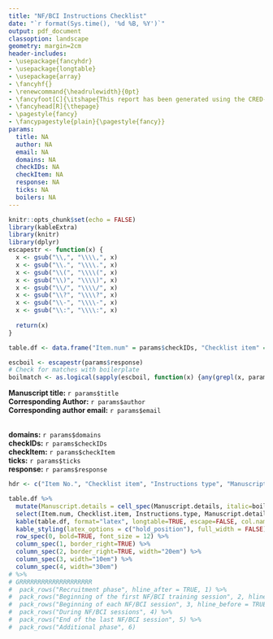 ```yaml
---
title: "NF/BCI Instructions Checklist"
date: "`r format(Sys.time(), '%d %B, %Y')`"
output: pdf_document
classoption: landscape
geometry: margin=2cm
header-includes:
- \usepackage{fancyhdr}
- \usepackage{longtable}
- \usepackage{array}
- \fancyhf{}
- \renewcommand{\headrulewidth}{0pt}
- \fancyfoot[C]{\itshape{This report has been generated using the CRED-nf online checklist version 1.0, adapted from the CRED-nf manuscript which is freely available here https://doi.org/10.1093/brain/awaa009.}}
- \fancyhead[R]{\thepage}
- \pagestyle{fancy}
- \fancypagestyle{plain}{\pagestyle{fancy}}
params:
  title: NA
  author: NA
  email: NA
  domains: NA
  checkIDs: NA
  checkItem: NA
  response: NA
  ticks: NA
  boilers: NA
---
```



```r
knitr::opts_chunk$set(echo = FALSE)
library(kableExtra)
library(knitr)
library(dplyr)
escapestr <- function(x) {
  x <- gsub("\\,", "\\\\,", x)
  x <- gsub("\\.", "\\\\.", x)
  x <- gsub("\\(", "\\\\(", x)
  x <- gsub("\\)", "\\\\)", x)
  x <- gsub("\\/", "\\\\/", x)
  x <- gsub("\\?", "\\\\?", x)
  x <- gsub("\\-", "\\\\-", x)
  x <- gsub("\\:", "\\\\:", x)
  
  return(x)
}
```

```r
table.df <- data.frame("Item.num" = params$checkIDs, "Checklist item" = params$checkItem, "Instructions type" = params$ticks, "Manuscript details"=params$response) # Create a table

```


```r
escboil <- escapestr(params$response)
# Check for matches with boilerplate
boilmatch <- as.logical(sapply(escboil, function(x) {any(grepl(x, params$boilers))}))
```


**Manuscript title:** `r params$title`  
**Corresponding Author:** `r params$author`  
**Corresponding author email:** `r params$email`  
&nbsp;

**domains:** `r params$domains`  
**checkIDs:** `r params$checkIDs`  
**checkItem:** `r params$checkItem`  
**ticks:** `r params$ticks`  
**response:** `r params$response`  



\renewcommand{\arraystretch}{1.5}
```r
hdr <- c("Item No.", "Checklist item", "Instructions type", "Manuscript Details")

table.df %>%
  mutate(Manuscript.details = cell_spec(Manuscript.details, italic=boilmatch)) %>%
  select(Item.num, Checklist.item, Instructions.type, Manuscript.details) %>%
  kable(table.df, format="latex", longtable=TRUE, escape=FALSE, col.names=hdr) %>%
  kable_styling(latex_options = c("hold_position"), full_width = FALSE) %>%
  row_spec(0, bold=TRUE, font_size = 12) %>%
  column_spec(1, border_right=TRUE) %>%
  column_spec(2, border_right=TRUE, width="20em") %>%
  column_spec(3, width="10em") %>%
  column_spec(4, width="30em")
# %>%
# GRRRRRRRRRRRRRRRRRRRR
#  pack_rows("Recruitment phase", hline_after = TRUE, 1) %>%
#  pack_rows("Beginning of the first NF/BCI training session", 2, hline_after = TRUE) %>%
#  pack_rows("Beginning of each NF/BCI session", 3, hline_before = TRUE) %>%
#  pack_rows("During NF/BCI sessions", 4) %>%
#  pack_rows("End of the last NF/BCI session", 5) %>%
#  pack_rows("Additional phase", 6)

```